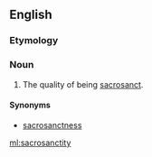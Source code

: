 ==English==

===Etymology===
{{suffix|sacrosanct|ity|lang=en}}

===Noun===
{{en-noun|sacrosanctities}}

# The quality of being [[sacrosanct]].

====Synonyms====
* [[sacrosanctness]]

[[ml:sacrosanctity]]